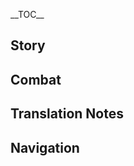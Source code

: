 {{CharacterTabs}}
{{LanguageTabs}}

__TOC__
==Story==
{{VO/Story
|character           = Sayu
|language            = ko
|name                = 사유

|vo_01_01_title      = 첫 만남…
|vo_01_01_subtitle   = Hello
|vo_01_01_file       = VO_{language}{character} Hello.ogg
|vo_01_01_tx         = 「종말번대」 사유, 참전.<br />후&mdash;&mdash;별일 없으면 난 가서 잘래. 참, 나 잘 때 몰래 머리 만지면 안 돼
|vo_01_01_rm         = "Jongmalbeondae" Sayu, chamjeon.<br />Hu &mdash; byeoril eopsseumyeon nan gaseo jallae. Cham, na jal ttae mollae meori manjimyeon an dwae.
|vo_01_01_tl         = Sayu of Shuumatsuban, taking part in war.<br />Hu &mdash; I'll go to bed if everything's okay. By the way, you can't secretly touch my hair when I sleep.

|vo_02_01_title      = 잡담・꿈나라
|vo_02_01_subtitle   = Chat: Asleep
|vo_02_01_file       = VO_{language}{character} Chat - Asleep.ogg
|vo_02_01_tx         = 하암&mdash;&mdash;쿠울쿠울…
|vo_02_01_rm         = Haam &mdash; ku'ulku'ul...
|vo_02_01_tl         = Yawn &mdash; snore...

|vo_02_02_title      = 잡담・일
|vo_02_02_subtitle   = Chat: Work
|vo_02_02_file       = VO_{language}{character} Chat - Work.ogg
|vo_02_02_tx         = 일하느니 자겠어
|vo_02_02_rm         = Ilhaneuni jagesseo.
|vo_02_02_tl         = I'd sleep rather than working.

|vo_02_03_title      = 잡담・키
|vo_02_03_subtitle   = Chat: Height
|vo_02_03_file       = VO_{language}{character} Chat - Height.ogg
|vo_02_03_tx         = 언제쯤 키가 클까?
|vo_02_03_rm         = Eonjejjeum kiga keulkka?
|vo_02_03_tl         = When will my height increase?

|vo_03_01_title      = 비가 올 때…
|vo_03_01_subtitle   = When It Rains
|vo_03_01_file       = VO_{language}{character} When It Rains.ogg
|vo_03_01_tx         = 비를 피해야 해. 비 맞으면 키 안 커!
|vo_03_01_rm         = Bireul pihaeya hae. Bi majeumyeon ki an keo!
|vo_03_01_tl         = I have to get away from the rain. You don't grow when you get rained on!

|vo_03_02_title      = 번개가 칠 때…
|vo_03_02_subtitle   = When Thunder Strikes
|vo_03_02_file       = VO_{language}{character} When Thunder Strikes.ogg
|vo_03_02_tx         = 엄청 시끄럽네. 그래도 이불 푹 쓰면 편히 잘 수 있어~
|vo_03_02_rm         = Eomcheong sikkeureopne. Geuraedo ibul puk sseumyeon pyeonhi jal su isseo~
|vo_03_02_tl         = It's so loud. But if I cover the blanket over me, I can sleep comfortably~

|vo_03_03_title      = 눈이 올 때…
|vo_03_03_subtitle   = When It Snows
|vo_03_03_file       = VO_{language}{character} When It Snows.ogg
|vo_03_03_tx         = 눈이 올 땐 숨기 좋아. 「눈 속의 은신술」 같은 술법은 눈보라에 몸을 숨길 수 있거든. 상대가 눈치챘을 때 눈앞엔 흩날리는 눈꽃뿐이지. 아, 무녀 언니한텐 비밀이야!
|vo_03_03_rm         = Nuni ol ttaen sumgi joa. "Nun Sok-ui Eunsinsul" gateun sulbeobeun nunborae momeul sumgil su itgeodeun. Sangdaega nunchichaesseul ttaen nunapen heutnallineun nunkkotppuniji. A, munyeo eonnihanten bimiriya!
|vo_03_03_tl         = It's good to hide when it snows. A trick like "The Art of Hiding in the Snow" can hide in a snowstorm. When the other person notices, there are only fluttering snowflakes in front of them. Oh, it's a secret to the Shrine Maiden!

|vo_03_04_title      = 햇살이 좋을 때…
|vo_03_04_subtitle   = When the Sun Is Out
|vo_03_04_file       = VO_{language}{character} When the Sun Is Out.ogg
|vo_03_04_tx         = 쾌적한 날씨야, 후암&mdash;&mdash;졸려 죽겠네
|vo_03_04_rm         = Kwaejeokhan nalssiya, huam &mdash; jollyeo jukgetne.
|vo_03_04_tl         = It's a good weather, yawn &mdash; I'm feeling so sleepy.

|vo_03_05_title      = 바람이 불 때…
|vo_03_05_subtitle   = When It's Windy
|vo_03_05_file       = VO_{language}{character} When It's Windy.ogg
|vo_03_05_tx         = 바람이 불어올 땐 도망치기 딱이지
|vo_03_05_rm         = Barami bureo'ol ttaen domangchigi ttagiji.
|vo_03_05_tl         = It's best to run away when there is a wind.

|vo_03_06_title      = 강풍이 불 때…
|vo_03_06_subtitle   = When the Wind Is Blowing
|vo_03_06_file       = VO_{language}{character} When the Wind Is Blowing.ogg
|vo_03_06_tx         = 바람 때문에 눈도 잘 안 떠지네. 차라리 눈 감고 한숨 자자고
|vo_03_06_rm         = Baram ttaemune nundo jal an tteojine. Charari nun gamgo hansum jajago.
|vo_03_06_tl         = I can't open my eyes because of the wind. Let's rather close our eyes and sleep.

|vo_04_01_title      = 아침 인사…
|vo_04_01_subtitle   = Good Morning
|vo_04_01_file       = VO_{language}{character} Good Morning.ogg
|vo_04_01_tx         = 아… 벌써 아침이야? 10분만… 10분만 더 자게 해줘…. 그, 그럼 5분만… 쿠울…」
|vo_04_01_rm         = A... beolsseo achimiya? Sipbunman... sipbunman deo jage haejwo... Geu, geureom obunman... ku'ul...
|vo_04_01_tl         = Ah... is it already morning? Ten minutes... give me ten more minutes to sleep... a, ah, then five minutes... *snore*...

|vo_04_02_title      = 점심 인사…
|vo_04_02_subtitle   = Good Afternoon
|vo_04_02_file       = VO_{language}{character} Good Afternoon.ogg
|vo_04_02_tx         = 졸려, 아직 낮잠 시간 안 됐나?
|vo_04_02_rm         = Jollyeo, ajik natjam sigan an dwaetna?
|vo_04_02_tl         = I feel sleepy, is it nap time yet?

|vo_04_03_title      = 저녁 인사…
|vo_04_03_subtitle   = Good Evening
|vo_04_03_file       = VO_{language}{character} Good Evening.ogg
|vo_04_03_tx         = 확인 완료, 주위 10리 안에 무녀 언니의 흔적 무. 오늘 밤은 편히 잘 수 있겠어~
|vo_04_03_rm         = Hwagin wanryo, juwi sipri ane munyeo eonni-ui heunjeok mu. Oneul bameun pyeonhi jal su itgesseo~
|vo_04_03_tl         = Check finish, no sign of the Shrine Maiden in a 4km radius. I can sleep comfortably tonight~

|vo_04_04_title      = 굿나잇…
|vo_04_04_subtitle   = Good Night
|vo_04_04_file       = VO_{language}{character} Good Night.ogg
|vo_04_04_tx         = 드디어… 잘 수 있어…. 잘… 잘 자…
|vo_04_04_rm         = Deudieo... jal so isseo... Jal... jal ja...
|vo_04_04_tl         = Finally... I can sleep... Good... good night...

|vo_05_01_title      = 사유 자신에 대해・종말번대
|vo_05_01_subtitle   = About {character}: Shuumatsuban
|vo_05_01_file       = VO_{language}{character} About {character} - Shuumatsuban.ogg
|vo_05_01_tx         = 내가 「종말번대」 소속이긴 하지만, 나한테 오는 일은 정보를 수집하거나 물건을 훔치는 자질구레한 일들뿐이야. 그래서… 농땡이 쳐도 돼
|vo_05_01_rm         = Naega "Jongmalbeondae" sosogigin hajiman, nahante oneun ireun jeongboreul sujiphageona mulgeoneul humchineun jajilgurehan ildeulppuniya. Geuraeseo... nongttaeng'i chyeodo dwae.
|vo_05_01_tl         = Although I am a part of the "Shuumatsuban", the works I get are only chores such as collecting information and stealing things. So... I can slack off.

|vo_05_02_title      = 사유 자신에 대해・땡땡이
|vo_05_02_subtitle   = About {character}: Skiving
|vo_05_02_file       = VO_{language}{character} About {character} - Skiving.ogg
|vo_05_02_tx         = 「종말번대」 업무는 원래 별 의미 없어. 계속 미루다 보면 나 말고도 적임자가 나타나겠지. 근데 잠자는 건 달라. 푹 자면 키가 커질 수 있거든. 엄청 중요한 거지
|vo_05_02_rm         = "Jongmalbeondae" eopmuneun wonrae byeol uimi eopsseo. Gyesok miruda bomyeon na malgodo jeogimjaga natanagetji. Geunde jamjaneun geon dalla. Puk jamyeon kiga keojil su itgeodeun. Eomcheong jungyohan geoji.
|vo_05_02_tl         = The work of "Shuumatsuban" actually doesn't have much meaning. If I keep slacking off, someone right for this will appear someday. But sleeping is different. If I sleep well, my height can increase. Very important.

|vo_06_01_title      = 우리에 대해・도움
|vo_06_01_subtitle   = About Us: Favor
|vo_06_01_file       = VO_{language}{character} About Us - Favor.ogg
|vo_06_01_tx         = 무녀 언니가 오면 꼭 말해줘야 돼. 난 좀 잘… 아, 아니, 좀 쉴게
|vo_06_01_rm         = Munyeo eonniga omyeon kkok malhaejwoya dwae. Nan jom jal... a, ani, jom swilge.
|vo_06_01_tl         = If the Shrine Maiden comes, you have to tell me. I'll sle... ah, no, rest for a moment.

|vo_06_02_title      = 우리에 대해・쓰담쓰담
|vo_06_02_subtitle   = About Us: Headpats
|vo_06_02_file       = VO_{language}{character} About Us - Headpats.ogg
|vo_06_02_tx         = 머리를 만져 봐도 되냐고? 음, 너라면 안 물게. 대신 키 안 크니까 오래 만지진 마…
|vo_06_02_rm         = Meorireul manjyeo bwado doenyago? Eum, neoramyeon an mulge. Daesin ki an keunikka orae manjijin ma...
|vo_06_02_tl         = Can you touch my hair? Well, I won't bite since it's you. But don't touch it for long since my height won't increase then...

|vo_07_01_title      = 「신의 눈」에 대해…
|vo_07_01_subtitle   = About the [[Vision]]
|vo_07_01_file       = VO_{language}{character} About the Vision.ogg
|vo_07_01_tx         = 양손검은 엄청 무거워서 인술(忍術)만으로는 들 수 없어. 하지만 「신의 눈」이 있다면 얘긴 다르지. 그러니까 「신의 눈」은 무척 도움이 된다고
|vo_07_01_rm         = Yangsongeomeun eomcheong mugeowoseo insulmaneuroneun deul su eopsseo. Hajiman "Sin-ui Nun"i itdamyeon yaegin dareuji. Geureonikka "Sin-ui Nun"eun mucheok doumi doendago.
|vo_07_01_tl         = A clayore is very heavy, so it cannot only be held with ninja skills. But things get different if you have a "Vision". So a "Vision" is very helpful.

|vo_07_02_title      = 하고 싶은 이야기…
|vo_07_02_subtitle   = Something to Share
|vo_07_02_file       = VO_{language}{character} Something to Share.ogg
|vo_07_02_tx         = 선생님은 내가 우리 유파(流派)의 마지막 계승자라고 하셨어. 전투에 적합한 유파도 아니고, 내가 배운 것도 도망치거나 기척을 감출 때 쓰는 인술(忍術)이니까. 이것도 어쩔 수 없는 일이지…
|vo_07_02_rm         = Seonsaengnimeun naega uri yupa-ui majimak gyeseungjarago hasyeotseo. Jeontue jeokhaphan yupado anigo, naega baeun geotdo domangchigeona gicheogeul gamchul ttae sseuneun insurinikka. Igeotdo eojjeol su eopneun iriji...
|vo_07_02_tl         = My teacher said that I am the last descendant of our sect. It's not a sect adept for fighting, and what I learnt are ninja skills used to run away or hide one's trace. This is an inevitable thing as well...

|vo_07_03_title      = 흥미있는 일…
|vo_07_03_subtitle   = Interesting Things
|vo_07_03_file       = VO_{language}{character} Interesting Things.ogg
|vo_07_03_tx         = 너 담비가 뭔지 알아? 너구리보다 훨씬 귀여운 동물이야. 다음에 같이 보러 가자~
|vo_07_03_rm         = Neo dambiga mwonji ara? Neoguriboda hwolssin gwiyeoun dongmuriya. Daeume gachi boreo gaja~
|vo_07_03_tl         = Do you know what martens are? It's a cuter animal than raccoons. Let's go and see them next time~

|vo_08_01_title      = 카미사토 아야카에 대해…
|vo_08_01_subtitle   = About [[Kamisato Ayaka]]
|vo_08_01_file       = VO_{language}{character} About Kamisato Ayaka.ogg
|vo_08_01_tx         = 카미사토가의 장녀는 우아하고 단정하지만, 내가 게으름 피우지 못하게 감시하려고 무녀 언니를 보냈어…. 이건 너무하잖아…
|vo_08_01_rm         = Kamisatoga-ui jangnyeoneun uahago danjeonghajiman, naega ge'eureum piuji mothage gamsiharyeogo munyeo eonnireul bonaesseo... Igeon neomuhajana...
|vo_08_01_tl         = The eldest daughter of the Kamisato Clan is elegant and neat, but she sent the Shrine Maiden to watch on me so I don't slack off... This isn't fair...

|vo_08_02_title      = 카미사토 아야토에 대해…
|vo_08_02_subtitle   = About [[Kamisato Ayato]]
|vo_08_02_file       = VO_{language}{character} About Kamisato Ayato.ogg
|vo_08_02_tx         = 나무에서 쉴 때면 무녀 언니들이 그에 대해 얘기하는 걸 종종 듣게 돼. 되게 바쁜 나리 같은데, 진짜 이상하다니까. 일 같은 건 땡땡이치면 될 텐데…
|vo_08_02_rm         = Namueseo swil ttaemyeon munyeo eonnideuri geue daehae yaegihaneun geol jongjong deutge dwae. Doege bappeun nari gateunde, jinjja isanghadanikka. Il gateun geon ttaengttaeng'i chimyeon doel tende...
|vo_08_02_tl         = Whenever I rest on the tree, I can often hear the Shrine Maidens talking about him. He seems like a very busy Mister, but it's really weird, you know. He can just loaf around his work...

|vo_08_03_title      = 토마에 대해…
|vo_08_03_subtitle   = About [[Thoma]]
|vo_08_03_file       = VO_{language}{character} About Thoma.ogg
|vo_08_03_tx         = 신의 눈이 있으면서 매번 나한테 인술(忍術)을 가르쳐달라고 귀찮게 군다니까. 진짜 이해 안 돼. 잠잘 시간도 부족한데 그럴 시간이 어디 있어
|vo_08_03_rm         = Sin-ui Nuni isseumyeonseo maebeon nahante insureul gareuchyeodallago gwichanke gundanikka. Jinjja ihae an dwae. Jamjal sigando bujokhande geureol sigani eodi isseo.
|vo_08_03_tl         = Even though he has a Vision, he always asks me to teach him ninja skills. I really don't understand him. My time to sleep isn't enough, I don't have time for that.

|vo_08_04_title      = 요이미야에 대해…
|vo_08_04_subtitle   = About [[Yoimiya]]
|vo_08_04_file       = VO_{language}{character} About Yoimiya.ogg
|vo_08_04_tx         = 날 볼 때마다 '너구리야, 축제에 같이 가자'라고 해. 난 너구리도 아니고 축제에 가고 싶지도 않다고. 같이 놀자고 하지만 사실 내 인술(忍術)로 축제에서 선보일 불꽃 공연을 도와달라는 거지. 그게 「종말번대」의 일과 무슨 상관인데!
|vo_08_04_rm         = Nal bol ttae mada "Neoguriya, chukje'e gachi gaja"rago hae. Nan neogurido anigo chukje'e gago sipjido antago. Gachi noljago hajiman sasil nae insullo chukje'eseo seonboil bulkkot gong'yeoneul dowadallaneun geoji. Geuge "Jongmalbeondae"-ui ilgwa museun sanggwaninde!
|vo_08_04_tl         = Whenever she sees me, she says, "Raccoon, let's go to the festival together". I'm not a raccoon, and I don't want to go to the festival. She says to play together, but she actually means to help her with the fireworks performance with my ninja skills. How is it related to the work of the "Shuumatsuban"!

|vo_08_05_title      = 라이덴 쇼군에 대해…
|vo_08_05_subtitle   = About the [[Raiden Shogun]]
|vo_08_05_file       = VO_{language}{character} About the Raiden Shogun.ogg
|vo_08_05_tx         = 그분은… 내가 만날 수 있는 사람이 아니야. 그분에 대해 알고 싶으면 아야카 아가씨한테 물어봐
|vo_08_05_rm         = Geubuneun... naega mannal su itneun sarami aniya. Geubune daehae algo sipeumyeon Ayaka agassihante mureobwa.
|vo_08_05_tl         = She is... not a person I can meet. If you want to know about her, ask Miss Ayaka.

|vo_08_06_title      = 야에 미코에 대해…
|vo_08_06_subtitle   = About [[Yae Miko]]
|vo_08_06_file       = VO_{language}{character} About Yae Miko.ogg
|vo_08_06_tx         = 그녀는 내 머리 만지는 걸 좋아해. 근데 물거나 반항할 수 없어. 그녀의 부탁을 거절하면 무시무시한 일이 벌어질 것 같거든. 하지만, 이렇게 계속 만졌다간 키 안 크는 거 아니야? 어쩌지…
|vo_08_06_rm         = Geunyeoneun nae meori manjineun geol joahae. Geunde mulgeona banhanghal su eopsseo. Geunyeo-ui butageul geojeolhamyeon musimusihan iri beoreojil geot gatgeodeun. Hajiman, ireoke gyesok manjyeotdagan ki an keuneun geo aniya? Eojjeoji...
|vo_08_06_tl         = She likes touching my hair. But I can't bite or stand against her. Because I feel like something scary will happen if I reject her request. But, if she keeps touching me like this, what if my height doesn't increases? What should I do...

|vo_08_07_title      = 아라타키 이토에 대해…
|vo_08_07_subtitle   = About [[Arataki Itto]]
|vo_08_07_file       = VO_{language}{character} About Arataki Itto.ogg
|vo_08_07_tx         = 이렇게 시끄러운 사람이 있다니. 게다가 키는 또 왜 그렇게 큰 거야!
|vo_08_07_rm         = Ireoke sikkeureoun sarami itdani. Gedaga kineun tto wae geureoke keun geoya!
|vo_08_07_tl         = What a loud person. And why is he so tall!

|vo_08_08_title      = 쿠키(久岐) 닌자에 대해…
|vo_08_08_subtitle   = About the [[Kuki Shinobu]]
|vo_08_08_file       = VO_{language}{character} About the Kuki Ninja.ogg
|vo_08_08_tx         = 기억에 없는 이름인데. 어디 보자… 엥? 아라타키 이토의 부하라고? 그렇다면 분명 내가 잠자는 걸 방해할 텐데. 검정개 한패란 말도 있잖아. 아니지, 검정 너구리는 한패가 맞겠네!
|vo_08_08_rm         = Gieoge eopneun ireuminde. Eodi boja... eng? Arataki Ito-ui buharago? Geureotdamyeon bunmyeong naega jamjaneun geol banghaehal tende. Geomjeonggae hanpaeran maldo itjana. Aniji, geomjeong neogurineun hanpaega matgetne!
|vo_08_08_tl         = I cannot recall this name. Let me see... huh? An underling of Arataki Itto? Then she would definitely disturb my sleeping. There is a saying that a group of black dogs are together. Ah, no, a group of black raccoons would be better!

|vo_09_01_title      = 사유에 대해 알기・첫 번째
|vo_09_01_subtitle   = More About {character}: I
|vo_09_01_file       = VO_{language}{character} More About {character} - 01.ogg
|vo_09_01_tx         = 쿨쿨&mdash;&mdash;
|vo_09_01_rm         = Kulkul &mdash;
|vo_09_01_tl         = Snore &mdash;

|vo_09_02_title      = 사유에 대해 알기・두 번째
|vo_09_02_subtitle   = More About {character}: II
|vo_09_02_file       = VO_{language}{character} More About {character} - 02.ogg
|vo_09_02_tx         = 음, 내 인술(忍术) 유파의 이름이 뭐냐고? …그게… 기억이 안 나. 잠이 덜 깼나 봐. 좀 더 자고 일어나면 생각날지도 몰라
|vo_09_02_rm         = Eum, nae insul yupa-ui ireumi mwonyago? ...Geuge... gieogi an na. Jami deol kkaetna bwa. Jom deo jago ireonamyeon saenggaknaljido molla.
|vo_09_02_tl         = Hmm, what's the name of my ninja skill sect? ...Well... I don't remember. Maybe I'm not fully awake yet. If I wake up after sleeping a bit more, maybe I can remember it.

|vo_09_03_title      = 사유에 대해 알기・세 번째
|vo_09_03_subtitle   = More About {character}: III
|vo_09_03_file       = VO_{language}{character} More About {character} - 03.ogg
|vo_09_03_tx         = 좋아, 말해줄게. 대신 웃지 않겠다고 약속해줘. 안 그러면 앞으로 너랑 안 놀아. 우리 유파의 이름은… 유후류야.<br />주로 적을 약 올리는 인술(忍術)이라서 이름을 그렇게 지었대… 하지만, 휴…
|vo_09_03_rm         = Joa, malhaejulge. Daesin utji anketdago yaksokhaejwo. An geureomyeon apeuro neorang an nora. Uri yupa-ui ireumeun... yuhuryuya.<br />Juro jeogeul yak ollineun insuriraseo ireumeul geureoke jieotdae... hajiman, hyu...
|vo_09_03_tl         = Alright, I'll tell you. But promise me that you won't laugh. If not, I won't play with you anymore. The name of our sect is... Yoohoo Art.<br />It's named like this because it's usually a ninja skill that mainly provokes our enemies... But, *sigh*...

|vo_09_04_title      = 사유에 대해 알기・네 번째
|vo_09_04_subtitle   = More About {character}: IV
|vo_09_04_file       = VO_{language}{character} More About {character} - 04.ogg
|vo_09_04_tx         = 너 나무 탈 줄 알아? 난 거의 원숭이급이라서 가르쳐줄 수 있어. 그리고 신사 쪽에 있는 나무는 졸기… 아, 아니지, 쉬기 딱 좋아. 다음에 낮잠 자고 싶으면 날 찾아와. 나무에 올라가서 같이 자자
|vo_09_04_rm         = Neo namu tal jul ara? Nan geoui wonsung'igeubiraseo gareuchyeojul su isseo. Geurigo sinsa jjoge itneun namuneun jolgi... a, aniji, swigi ttak joa. Daeume natjam jago sipeumyeon nal chajawa. Namue ollagaseo gachi jaja.
|vo_09_04_tl         = Do you know how to climb trees? I'm almost like a monkey, so I can teach you. Also, the tree near the Shrine is good to doze... n, no, good to rest. If you want to take a nap next time, come and find me. Let's sleep together up on the tree.

|vo_09_05_title      = 사유에 대해 알기・다섯 번째
|vo_09_05_subtitle   = More About {character}: V
|vo_09_05_file       = VO_{language}{character} More About {character} - 05.ogg
|vo_09_05_tx         = 사실 이 옷은 선생님이 주신 거야. 너구리 모습을 본따 만들었고, 도망치는 데 도움이 될 거라고 하셨지…. 그러고는 나보고 이제 홀로 설 수 있을 정도로 다 컸지만, 늘 스스로를 잘 지키라고 말씀하시곤 떠나셨어. 하지만 내 키로 정말 홀로 설 수 있을까…?<br />흑… 응? 내 곁에 있어 주겠다고? 정말 내 곁에서 안 떠날 거야?
|vo_09_05_rm         = Sasil i oseun seonsaengnimi jusin geoya. Neoguri moseubeul bontta mandeureotgo, domangchineun de doumi doel georago hasyeotji... Geureogoneun nabogo ije hollo seol su isseul jeongdoro da keotjiman, neul seuseuroreul jal jikirago malsseumhasigon tteonasyeotseo. Hajiman nae kiro jeongmal hollo seol su isseulkka...?<br />Heuk... eung? Nae gyeote isseo jugetdago?
|vo_09_05_tl         = Actually, my teacher gave me this cloth. It was modeled after a raccoon, and they said that it would be helpful to running away... And then they said that I've grown until I can stand by myself, but also to keep myself safe, and then left. But can I stand by myself with my height...?<br />*sniff*... Huh? You'll be by my side? You really won't leave me?

|vo_10_01_title      = 사유의 취미…
|vo_10_01_subtitle   = {character}'s Hobbies
|vo_10_01_file       = VO_{language}{character} Hobbies.ogg
|vo_10_01_tx         = 옷에 달린 모자를 쓰면 무녀 언니에게 걸릴 염려 없이 늘어지게 잘 수 있어. 아마 그게 세상에서 제일 행복한 일일 거야
|vo_10_01_rm         = Ose dallin mojareul sseumyeon munyeo eonniege geollil yeomryeo eopssi neureojige jal su isseo. Ama geuge sesang'eseo jeil haengbokhan iril geoya.
|vo_10_01_tl         = When I wear the hat on my cloth, I can lazily sleep without worrying about getting caught by the Shrine Maiden. Maybe, that's the happiest thing in the world.

|vo_10_02_title      = 사유의 고민・오해
|vo_10_02_subtitle   = {character}'s Troubles: Misunderstanding
|vo_10_02_file       = VO_{language}{character} Troubles - Misunderstanding.ogg
|vo_10_02_tx         = 다들 날 처음 보면 호들갑 떨면서 날 너구리 취급해. 하지만 사유는 사유지, 너구리가 아니라구
|vo_10_02_rm         = Dadeul nal cheoeum bomyeon hodeulgap tteolmyeonseo nal neoguri chwigeuphae. Hajiman Sayuneun Sayuji, neoguriga aniragu.
|vo_10_02_tl         = Whenever everyone first sees me, they act as if I'm a racoon. But Sayu is Sayu, not a raccoon.

|vo_10_03_title      = 사유의 고민・키
|vo_10_03_subtitle   = {character}'s Troubles: Height
|vo_10_03_file       = VO_{language}{character} Troubles - Height.ogg
|vo_10_03_tx         = 언제쯤 키가 클 수 있을까? 내 또래들은 벌써 나보다 두 배는 큰데, 난 아직… 안 되겠어. 잠을 더 자야 크지! 난 잘게, 잘 자
|vo_10_03_rm         = Eonjejjeum kiga keul su isseulkka? Nae ttoraedeureun beolsseo naboda du baeneun keunde, nan ajik... an doegesseo. Jameul deo jaya keuji! Nan jalge, jal ja.
|vo_10_03_tl         = When will I grow? People my age are twice as tall as me, but I... I shouldn't leave it as it is. I will grow when I sleep more! I'll go to sleep, goodnight.

|vo_10_04_title      = 사유의 고민・악순환
|vo_10_04_subtitle   = {character}'s Troubles: Feedback Loop
|vo_10_04_file       = VO_{language}{character} Troubles - Feedback Loop.ogg
|vo_10_04_tx         = 고민이 너무 많아도 키가 안 큰다고 했던 거 같은데…. 흑, 어쩌지…
|vo_10_04_rm         = Gomini neomu manado kiga an keundago haetdeon geo gateunde... Heuk, eojjeoji...
|vo_10_04_tl         = I think I heard that if one has too many concerns, they won't grow much... *sniff* What should I do...

|vo_10_05_title      = 좋아하는 음식…
|vo_10_05_subtitle   = Favorite Food
|vo_10_05_file       = VO_{language}{character} Favorite Food.ogg
|vo_10_05_tx         = 한 번에 많은 열량을 제공하는 음식, 주먹밥 같은 거. 자고 일어나서 하나 먹으면 어지럽지 않아. 먹고 나서 또 계속 잘 수 있지
|vo_10_05_rm         = Han beone maneun yeollang'eul jegonghaneun eumsik, jumeokbap gateun geo. Jago ireonaseo hana meogeumyeon eojireopji ana. Meokgo naseo tto gyesok jal su itji.
|vo_10_05_tl         = High-calory foods, such as onigiri. When I eat one after waking up, I don't feel dizzy. I can continue sleeping after eating it.

|vo_10_06_title      = 싫어하는 음식…
|vo_10_06_subtitle   = Least Favorite Food
|vo_10_06_file       = VO_{language}{character} Least Favorite Food.ogg
|vo_10_06_tx         = 키 크고 싶으면 편식은 절대 금지야! 그러고 보니 요새 키가 그대론데, 채소를 적게 먹었나? 하지만 샐러드로는 배가 안 찬단 말이야. 맛도 쓰고, 윽&mdash;&mdash;
|vo_10_06_rm         = Ki keugo sipeumyeon pyeonsigeun jeoldae geumjiya! Geureogo boni yosae kiga geudaeronde, chaesoreul jeokge meogeotna? Hajiman saelleodeuroneun baega an chandan mariya. Matdo sseugo, euk &mdash;
|vo_10_06_tl         = If you want to increase height, eating only what you want is a no-no! Speaking of which, my height is the same these days, did I not eat much vegetables? But salad doesn't make me full. It's also bitter, ugh &mdash;

<!-- Receiving a Gift -->
|vo_11_01_title      = 선물 획득・첫 번째
|vo_11_01_subtitle   = Receiving a Gift: I
|vo_11_01_file       = VO_{language}{character} Receiving a Gift - 01.ogg
|vo_11_01_tx         = 배가 빵빵해. 이제 안심하고 잘 수 있겠어
|vo_11_01_rm         = Baega ppangppanghae. Ije ansimhago jal su itgetsseo.
|vo_11_01_tl         = My stomach is full. Now I can sleep safe and sound.

|vo_11_02_title      = 선물 획득・두 번째
|vo_11_02_subtitle   = Receiving a Gift: II
|vo_11_02_file       = VO_{language}{character} Receiving a Gift - 02.ogg
|vo_11_02_tx         = 먹다 보니… 졸려
|vo_11_02_rm         = Meokda boni... jollyeo.
|vo_11_02_tl         = I feel sleepy... as I eat.

|vo_11_03_title      = 선물 획득・세 번째
|vo_11_03_subtitle   = Receiving a Gift: III
|vo_11_03_file       = VO_{language}{character} Receiving a Gift - 03.ogg
|vo_11_03_tx         = 도망갈 방법을… 생각해야겠어
|vo_11_03_rm         = Domanggal bangbeobeul... saenggakhaeyagesseo.
|vo_11_03_tl         = Need to think of a way... to run away.

|vo_12_01_title      = 생일…
|vo_12_01_subtitle   = Birthday
|vo_12_01_file       = VO_{language}{character} Birthday.ogg
|vo_12_01_tx         = 배우고 싶은 인술(忍术) 있어? 내가 가르쳐줄게! 물론 내가 할 수 있는 거에 한해서. 엥? 왜 안 자냐고? …아직 안 졸리거든. 게다가 오늘은 특별한 날이라서 잠들면 안 돼. 오늘은 너한테 직접&mdash;&mdash;생일 축하해&mdash;&mdash;라고 말해주고 싶거든
|vo_12_01_rm         = Baeugo sipeun insul isseo? Naega gareuchyeojulge! Mullon naega hal su itneun geoe hanhaeseo. Eng? Wae an janyago? ...Ajik an jolligeodeun. Gedaga oneureun teukbyeolhan nariraseo jamdeulmyeon an dwae. Oneureun neohante jikjeop &mdash; saengil chukhahae &mdash; rago malhaejugo sipgeodeun.
|vo_12_01_tl         = Do you have any ninja skills you want to learn? I'll teach you! Of course as long as what I can do. Huh? Why do I not sleep? ...Because I'm not sleepy yet. Also, today is a special day, so I shouldn't sleep. Today, I want to tell you &mdash; Happy Birthday &mdash; in person.

|vo_13_01_title      = 돌파의 느낌・기
|vo_13_01_subtitle   = Feelings About Ascension: Intro
|vo_13_01_file       = VO_{language}{character} Feelings About Ascension -  01.ogg
|vo_13_01_tx         = 나 키 좀 큰 거 같아?
|vo_13_01_rm         = Na ki jom keun geo gata?
|vo_13_01_tl         = Do you think I grew?

|vo_13_02_title      = 돌파의 느낌・승
|vo_13_02_subtitle   = Feelings About Ascension: Building Up
|vo_13_02_file       = VO_{language}{character} Feelings About Ascension -  02.ogg
|vo_13_02_tx         = 야호, 더 빨리 튈 수 있겠다. 이제 잡히지 않겠지~
|vo_13_02_rm         = Yaho, deo ppalli twil su itgetda. Ije japhiji anketji~
|vo_13_02_tl         = Yay, I can run away faster. Now I won't get caught~

|vo_13_03_title      = 돌파의 느낌・전
|vo_13_03_subtitle   = Feelings About Ascension: Climax
|vo_13_03_file       = VO_{language}{character} Feelings About Ascension -  03.ogg
|vo_13_03_tx         = 재료를 이렇게 많이 수집해줘서 고마워. 나 혼자였다면… 길에서 잠들었을 거야…
|vo_13_03_rm         = Jaeryoreul ireoke mani sujiphaejwoseo gomawo. Na honjayeotdamyeon... gireseo jamdeureosseul geoya...
|vo_13_03_tl         = Thanks for collecting this many ingredients. If it were only me... I would have fallen asleep on the road...

|vo_13_04_title      = 돌파의 느낌・결
|vo_13_04_subtitle   = Feelings About Ascension: Conclusion
|vo_13_04_file       = VO_{language}{character} Feelings About Ascension -  04.ogg
|vo_13_04_tx         = 선생님 말씀처럼 이제 혼자 설 수 있을 것 같아. 그럼 키에 그리 집착하지 않아도 되겠지. 왜냐면 중요한 건… 네가 옆에 있다는 거니까
|vo_13_04_rm         = Seonsaengnim malsseumcheoreom ije honja seol su isseul geot gata. Geureom kie geuri jipchakhaji anado doegetji. Waenyamyeon jung'yohan geon... nega yeope itdaneun geonikka.
|vo_13_04_tl         = I think I can live by my own like how my teacher said. Then I won't have to obsess over height that much. Because the important thing is... you're by my side.
}}

==Combat==
{{Combat VO
|character           = Sayu
|language            = ko

|skill_1_tx          = ''(Normal Fuufuu Whirlwind Kick)'' 간다!
|skill_1_tl          = Here I go!
|skill_1_rm          = Ganda!
|skill_2_tx          = ''(Normal Fuufuu Whirlwind Kick)'' 튀자~
|skill_2_tl          = Run~
|skill_2_rm          = Twija~
|skill_3_tx          = ''(Normal Fuufuu Whirlwind Kick)'' 꼬륵, 읏챠! …흐앗
|skill_3_tl          = Whoosh, yo-ho! ...Whew.<ref group="TN •">{{lang|''Kkoreukk''|ko=꼬륵}} is an onomatopoeia for a rushing or rumbling sound such as that of a liquid (or an air) coming out of a narrow hole. See [https://wordrow.kr/%EC%9D%98%EB%AF%B8/%EA%BC%AC%EB%A5%B5/ wordrow.kr: 꼬륵의 의미 (senses of ''kkoreukk'')] (in Korean).</ref>
|skill_3_rm          = Kkoreukk, eutchya! ...Heuat
|skill_4_tx          = ''(Stronger Fuufuu Whirlwind Kick)'' 열심히 도망쳐
|skill_4_tl          = Gonna run for my life.
|skill_4_rm          = Yeolsimi domangcheo
|skill_5_tx          = ''(Stronger Fuufuu Whirlwind Kick)'' 날 못 잡을걸~
|skill_5_tl          = Can't catch me~
|skill_5_rm          = Nal mot jabeulkkeol~
|skill_6_tx          = ''(Stronger Fuufuu Whirlwind Kick)'' 바람 타고 달아나자!
|skill_6_tl          = Let's ride the wind and run away!
|skill_6_rm          = Baram tago daranaja!

|burst_1_tx          = {{tt|분신술|分身術}}
|burst_1_tl          = Clone technique.
|burst_1_rm          = Bunsinsul
|burst_2_tx          = 나와랏!
|burst_2_tl          = Come on out!
|burst_2_rm          = Nawarat!
|burst_3_tx          = 읏챠!
|burst_3_tl          = Yo-ho!
|burst_3_rm          = Eutchya!

|sprint-s_1_tx       = {{tt|질풍둔술|疾風遁術}}
|sprint-s_1_tl       = Tonjutsu of gale.<ref group="TN •">{{lang|''Dunsul''|ko=둔술|zh_lit=escape technique}} is the Sino-Korean reading of {{lang|''tonjutsu''|ja=遁術|ja_lit=escape technique}}, the ninja art of escape.</ref>
|sprint-s_1_rm       = Jilpungdunsul
|sprint-s_2_file     = Sprint Start 02,Sprint Start 03

|glider_1_file       = Deploying Wind Glider 01,Deploying Wind Glider 02,Deploying Wind Glider 03

|chest_1_tx          = 이 상자… 안에서 잘 수 있겠어
|chest_1_tl          = This box... maybe I can sleep in it.
|chest_1_rm          = I sangja... aneseo jal su ikkesseo
|chest_2_tx          = 수확이 좋은데! 이제 자도 돼?
|chest_2_tl          = The harvest is really good! Now can I go to sleep?
|chest_2_rm          = Suhwagi joeunde! Ije jado dwae?
|chest_3_tx          = 키 크는 데 도움 되는 건 없어?
|chest_3_tl          = Is there anything useful to increase height?
|chest_3_rm          = Ki keuneun de doum doeneun geon eopsseo?

|low-hp_1_tx         = 도망치려면, 아마…
|low-hp_1_tl         = To flee, maybe...
|low-hp_1_rm         = Domangchiryeomyeon, ama...
|low-hp_2_tx         = 어지러워
|low-hp_2_tl         = Dizzy.
|low-hp_2_rm         = Eojireowo
|low-hp_3_tx         = 하아, 피곤해
|low-hp_3_tl         = Haah, I'm tired.
|low-hp_3_rm         = Haa, pigone

<!-- Ally at Low HP -->
|ally-low-hp_1_tx    = 내가 엄호할게
|ally-low-hp_1_tl    = I will protect you.
|ally-low-hp_1_rm    = Naega eomhohalge.
|ally-low-hp_2_tx    = 일단 물러가서 쉬어
|ally-low-hp_2_tl    = Go back and rest for now.
|ally-low-hp_2_rm    = Ildan mulleogaseo swieo.

|fallen_1_tx         = 도망치지… 못했어…
|fallen_1_tl         = Couldn't... escape...
|fallen_1_rm         = Domangchiji... motaesseo...
|fallen_2_tx         = …자, 잘 자…
|fallen_2_tl         = ...G, good night...
|fallen_2_rm         = ...Ja, jal ja...
|fallen_3_tx         = 게으름 피우지 말걸…
|fallen_3_tl         = Shouldn't have lazed around...
|fallen_3_rm         = Geeureum piuji malkkeol...

|hit-l_1_tx          = 아파
|hit-l_1_tl          = It hurts.
|hit-l_1_rm          = Apa
|hit-l_2_file        = Light Hit Taken 02,Light Hit Taken 03,Light Hit Taken 04,Light Hit Taken 05,Light Hit Taken 06

|hit-h_1_tx          = 못 피했네
|hit-h_1_tl          = Couldn't avoid.
|hit-h_1_rm          = Mot pihaenne
|hit-h_2_tx          = 윽, 쓰러지겠어
|hit-h_2_tl          = Ugh, I'm about to pass out.
|hit-h_2_rm          = Euk, sseureojigesseo
|hit-h_3_file        = Heavy Hit Taken 03,Heavy Hit Taken 04,Heavy Hit Taken 05,Heavy Hit Taken 06

|join_1_tx           = 졸려
|join_1_tl           = Sleepy.
|join_1_rm           = Jollyeo
|join_2_tx           = 자도 돼?
|join_2_tl           = Can I go to sleep?
|join_2_rm           = Jado dwae?
|join_3_tx           = 으, 잡혀버리다니
|join_3_tl           = Eu, finally I got caught.
|join_3_rm           = Eu, japyeobeoridani

|idle_1_file         = Standby 01, Standby 02

|atk-l_1_file        = Light Attack 01,Light Attack 02,Light Attack 03,Light Attack 04,Light Attack 05,Light Attack 06,Light Attack 07

|atk-m_1_file        = Mid Attack 01,Mid Attack 02,Mid Attack 03

|atk-h_1_file        = Heavy Attack 01,Heavy Attack 02,Heavy Attack 03

|climb_1_file        = Climbing 01,Climbing 02,Climbing 03,Climbing 04,Climbing 05

|climb-b_1_file      = Climbing Breath 01,Climbing Breath 02,Climbing Breath 03

|jump_1_file         = Jumping 01,Jumping 02,Jumping 03,Jumping 04,Jumping 05
}}

==Translation Notes==
{{Reflist|group=TN •}}

==Navigation==
{{Character Navbox|type=playable|link type=vo-ko}}